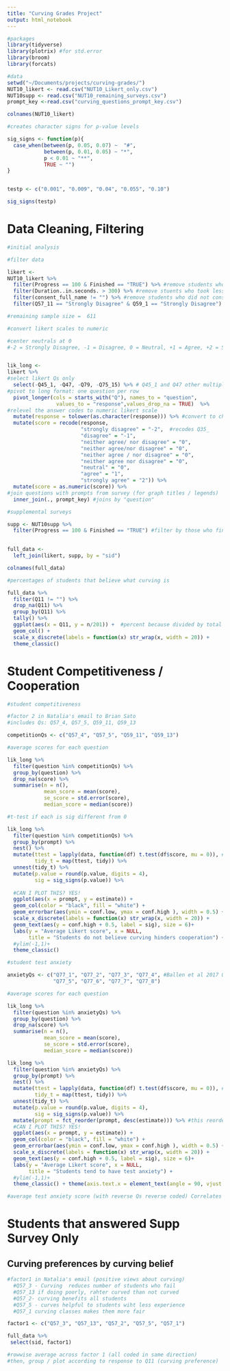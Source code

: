 ```yaml
---
title: "Curving Grades Project"
output: html_notebook
---
```

```r
#packages
library(tidyverse)
library(plotrix) #for std.error
library(broom)
library(forcats)

#data
setwd("~/Documents/projects/curving-grades/")
NUT10_likert <- read.csv("NUT10_Likert_only.csv")
NUT10supp <- read.csv("NUT10_remaining_surveys.csv")
prompt_key <-read.csv("curving_questions_prompt_key.csv")

colnames(NUT10_likert)
```

```r
#creates character signs for p-value levels 

sig_signs <- function(p){
  case_when(between(p, 0.05, 0.07) ~  "#",
            between(p, 0.01, 0.05) ~ "*",
            p < 0.01 ~ "**",
            TRUE ~ "")
}


testp <- c("0.001", "0.009", "0.04", "0.055", "0.10")

sig_signs(testp)
```
# Data Cleaning, Filtering 
```r
#initial analysis 

#filter data 

likert <-
NUT10_likert %>% 
  filter(Progress == 100 & Finished == "TRUE") %>% #remove students who did not finish 
  filter(Duration..in.seconds. > 300) %>% #remove stuents who took less than 3 minutes
  filter(consent_full_name != "") %>% #remove students who did not consent by entering their full name at start
  filter(Q57_11 == "Strongly Disagree" & Q59_1 == "Strongly Disagree") #remove students who missed validation Qs

#remaining sample size =  611
```

```r
#convert likert scales to numeric 

#center neutrals at 0 
#-2 = Strongly Disagree, -1 = Disagree, 0 = Neutral, +1 = Agree, +2 = Strongly Disagree 


lik_long <-
likert %>%
#select likert Qs only
  select(-Q45_1, -Q47, -Q79, -Q75_15) %>% # Q45_1 and Q47 other multiple choice, Q79 free response, Q75_15 blank
#pivot to long format: one question per row
  pivot_longer(cols = starts_with("Q"), names_to = "question",   
                values_to = "response",values_drop_na = TRUE)  %>%
#relevel the answer codes to numeric likert scale
  mutate(response = tolower(as.character(response))) %>% #convert to character for ease of recode, all lower to avoid case issues
  mutate(score = recode(response,
                        "strongly disagree" = "-2",  #recodes Q35_
                        "disagree" = "-1",
                        "neither agree/ nor disagree" = "0",
                        "neither agree/nor disagree" = "0",
                        "neither agree / nor disagree" = "0",
                        "neither agree nor disagree" = "0",
                        "neutral" = "0",
                        "agree" = "1",
                        "strongly agree" = "2")) %>%
  mutate(score = as.numeric(score)) %>%
#join questions with prompts from survey (for graph titles / legends)
  inner_join(., prompt_key) #joins by "question"

```
```r
#supplemental surveys

supp <- NUT10supp %>%
  filter(Progress == 100 & Finished == "TRUE") #filter by those who finished the survey (n = 273)
  

full_data <- 
  left_join(likert, supp, by = "sid")

colnames(full_data)

#percentages of students that believe what curving is 

full_data %>%
  filter(Q11 != "") %>%
  drop_na(Q11) %>%
  group_by(Q11) %>%
  tally() %>%
  ggplot(aes(x = Q11, y = n/201)) +  #percent because divided by total n that answered
  geom_col() + 
  scale_x_discrete(labels = function(x) str_wrap(x, width = 20)) + 
  theme_classic()

```



# Student Competitiveness / Cooperation
```r
#student competitiveness

#factor 2 in Natalia's email to Brian Sato
#includes Qs: Q57_4, Q57_5, Q59_11, Q59_13

competitionQs <- c("Q57_4", "Q57_5", "Q59_11", "Q59_13")

#average scores for each question 

lik_long %>%
  filter(question %in% competitionQs) %>%
  group_by(question) %>%
  drop_na(score) %>%
  summarise(n = n(),
            mean_score = mean(score),
            se_score = std.error(score),
            median_score = median(score)) 
```

```r
#t-test if each is sig different from 0 

lik_long %>%
  filter(question %in% competitionQs) %>%
  group_by(prompt) %>%
  nest() %>%
  mutate(ttest = lapply(data, function(df) t.test(df$score, mu = 0)), #one-sided t-test, mean diff from 0?
         tidy_t = map(ttest, tidy)) %>%
  unnest(tidy_t) %>%
  mutate(p.value = round(p.value, digits = 4),
         sig = sig_signs(p.value)) %>%
  
  #CAN I PLOT THIS? YES!
  ggplot(aes(x = prompt, y = estimate)) +
  geom_col(color = "black", fill = "white") +
  geom_errorbar(aes(ymin = conf.low, ymax = conf.high ), width = 0.5) +
  scale_x_discrete(labels = function(x) str_wrap(x, width = 20)) + 
  geom_text(aes(y = conf.high + 0.5, label = sig), size = 6)+   
  labs(y = "Average Likert score", x = NULL, 
       title = "Students do not believe curving hinders cooperation") + 
  #ylim(-1,1)+
  theme_classic()
```

```r
#student test anxiety 

anxietyQs <- c("Q77_1", "Q77_2", "Q77_3", "Q77_4", #Ballen et al 2017 Qs
               "Q77_5", "Q77_6", "Q77_7", "Q77_8")

#average scores for each question 

lik_long %>%
  filter(question %in% anxietyQs) %>%
  group_by(question) %>%
  drop_na(score) %>%
  summarise(n = n(),
            mean_score = mean(score),
            se_score = std.error(score),
            median_score = median(score)) 

lik_long %>%
  filter(question %in% anxietyQs) %>%
  group_by(prompt) %>%
  nest() %>%
  mutate(ttest = lapply(data, function(df) t.test(df$score, mu = 0)), #one-sided t-test, mean diff from 0?
         tidy_t = map(ttest, tidy)) %>%
  unnest(tidy_t) %>%
  mutate(p.value = round(p.value, digits = 4),
         sig = sig_signs(p.value)) %>%
  mutate(prompt = fct_reorder(prompt, desc(estimate))) %>% #this reorder by estimate value does not work. 
  #CAN I PLOT THIS? YES!
  ggplot(aes(x = prompt, y = estimate)) +
  geom_col(color = "black", fill = "white") +
  geom_errorbar(aes(ymin = conf.low, ymax = conf.high ), width = 0.5) +
  scale_x_discrete(labels = function(x) str_wrap(x, width = 20)) + 
  geom_text(aes(y = conf.high + 0.5, label = sig), size = 6)+   
  labs(y = "Average Likert score", x = NULL, 
       title = "Students tend to have test anxiety") + 
  #ylim(-1,1)+
  theme_classic() + theme(axis.text.x = element_text(angle = 90, vjust = 1))
```
```r
#average test anxiety score (with reverse Qs reverse coded) Correlates with curving preferences?
```

# Students that answered Supp Survey Only 
## Curving preferences by curving belief

```r
#factor1 in Natalia's email (positive views about curving)
  #Q57_3 - Curving  reduces number of students who fail
  #Q57_13 if doing poorly, rahter curved than not curved
  #Q57_2- curving benefits all students
  #Q57_5 - curves helpful to students wiht less experience
  #Q57_1 curving classes makes them more fair 

factor1 <- c("Q57_3", "Q57_13", "Q57_2", "Q57_5", "Q57_1")

full_data %>%
 select(sid, factor1)

#rowwise average across factor 1 (all coded in same direction)
#then, group / plot according to response to Q11 (curving preference)


```





